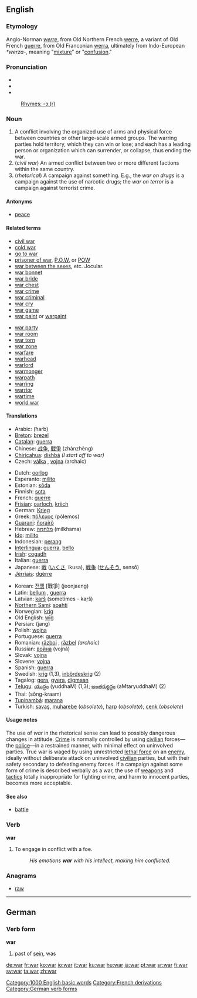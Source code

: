 ==English==

{{rank|fell|different|care|389|war|short|able|five}}

===Etymology===
Anglo-Norman ''[[werre]]'', from Old Northern French [[werre]], a variant of Old French [[guerre]], from Old Franconian [[werra]], ultimately from Indo-European ''*werza-'', meaning "[[mixture]]" or "[[confusion]]."

===Pronunciation===
*{{IPA|/wɔː(r)/}}
*{{SAMPA|/wO:(r)/}}
*{{audio|en-us-war.ogg|Audio (US)}}
:[[rhymes:English:-ɔː(r)|Rhymes: -ɔː(r)]]

===Noun===
{{en-noun-reg}}

# A conflict involving the organized use of arms and physical force between countries or other large-scale armed groups. The warring parties hold territory, which they can win or lose; and each has a leading person or organization which can surrender, or collapse, thus ending the war.
# (''civil war'') An armed conflict between two or more different factions within the same country.
# (''rhetorical'') A campaign against something. E.g., the ''war on drugs'' is a campaign against the use of narcotic drugs; the ''war on terror'' is a campaign against terrorist crime.

====Antonyms====
*[[peace]]

====Related terms====
{{top2}}
*[[civil war]]
*[[cold war]]
*[[go to war]]
*[[prisoner of war]], [[P.O.W.]] or [[POW]]
*[[war between the sexes]], etc. Jocular.
*[[war bonnet]]
*[[war bride]]
*[[war chest]]
*[[war crime]]
*[[war criminal]]
*[[war cry]]
*[[war game]]
*[[war paint]] or [[warpaint]]
{{mid2}}
*[[war party]]
*[[war room]]
*[[war torn]]
*[[war zone]]
*[[warfare]]
*[[warhead]]
*[[warlord]]
*[[warmonger]]
*[[warpath]]
*[[warring]]
*[[warrior]]
*[[wartime]]
*[[world war]]
{{bottom}}

====Translations====
{{top}}
*Arabic: {{ARchar|[[حرب]]}} (ħarb) {{m}}
*[[Breton]]: [[brezel]] {{m}}
*[[Catalan]]: [[guerra]] {{f}}
*Chinese: [[战争]], [[戰爭]] (zhànzhèng)
*[[Chiricahua]]: [[dishbá]] ''(I start off to war)''
*Czech: [[válka]] {{f}}, [[vojna]] {{f}} (archaic)
<!-- '''válka dělá z lidi blby''' ''war turns people into morons&mdash;Czech proverb'' ... put this on the [[válka]] page -->
*Dutch: [[oorlog]] {{m}}
*Esperanto: [[milito]]
*Estonian: [[sõda]]
*Finnish: [[sota]]
*French: [[guerre]] {{f}}
*[[Frisian]]: [[oarloch]], [[kriich]]
*German: [[Krieg]] {{m}}
*Greek: [[πόλεμος]] (pólemos) {{m}}
*[[Guarani]]: [[ñorairõ]]
*Hebrew: [[מלחמה]] (milkhama) {{m}}
*[[Ido]]: [[milito]]
*Indonesian: [[perang]]
*[[Interlingua]]: [[guerra]], [[bello]]
*[[Irish]]: [[cogadh]]
*Italian: [[guerra]] {{f}}
*Japanese: [[戦]] ([[いくさ]], ikusa), [[戦争]] ([[せんそう]], sensō)
*[[Jèrriais]]: [[dgèrre]] {{f}}
{{mid}}
*Korean: [[전쟁]] [戰爭] (jeonjaeng)
*Latin: [[bellum]] {{n}}, [[guerra]] {{f}}
*Latvian: [[karš]] {{m}} (sometimes - kaŗš)
*[[Northern Sami]]: [[soahti]]
*Norwegian: [[krig]] {{m}}
*Old English: [[wig#Old English|wīġ]] {{n}}
*Persian: {{FAchar|[[جنگ]]}} (jang)
*Polish: [[wojna]] {{f}}
*Portuguese: [[guerra]] {{f}}
*Romanian: [[război]] {{n}}, [[răzbel]] {{n}} ''(archaic)''
*Russian: [[война]] (vojná) {{f}}
*Slovak: [[vojna#Slovak|vojna]] {{f}}
*Slovene: [[vojna]] {{f}}
*Spanish: [[guerra]] {{f}}
*Swedish: [[krig]] {{n}} (1,3), [[inbördeskrig]] (2) {{n}}
*Tagalog: [[gera]], [[gyera]], [[digmaan]]
*[[Telugu]]: [[యుద్ధం]] (yuddhaM) (1,3); [[అంతర్యుద్ధం]] (aMtaryuddhaM) (2)
*Thai: {{THchar|[[สงคราม]]}} (sŏng-kraam)
*[[Tupinambá]]: [[marana]]
*Turkish: [[savaş]], [[muharebe]] (''obsolete''), [[harp]]  (''obsolete''), [[cenk]] (''obsolete'')
{{bottom}}

====Usage notes====
The use of ''war'' in the rhetorical sense can lead to possibly dangerous changes in attitude. [[Crime]] is normally controlled by using [[civilian]] forces&mdash;the [[police]]&mdash;in a restrained manner, with minimal effect on uninvolved parties. True war is waged by using unrestricted [[lethal force]] on an [[enemy]], ideally without deliberate attack on uninvolved [[civilian]] parties, but with their safety secondary to defeating enemy forces. If a campaign against some form of crime is described verbally as a war, the use of [[weapon]]s and [[tactics]] totally inappropriate for fighting crime, and harm to innocent parties, becomes more acceptable.

====See also====
*[[battle]]

===Verb===
'''war''' 
#To engage in conflict with a foe.
#:''His emotions '''war''' with his intellect, making him conflicted.''

===Anagrams===
*[[raw]]

----
==German==

===Verb form===
'''war'''
# past of [[sein]], was

[[Category:1000 English basic words]]
[[Category:French derivations]]
[[Category:German verb forms]]

[[de:war]]
[[fr:war]]
[[ko:war]]
[[io:war]]
[[it:war]]
[[ku:war]]
[[hu:war]]
[[ja:war]]
[[pt:war]]
[[sr:war]]
[[fi:war]]
[[sv:war]]
[[ta:war]]
[[zh:war]]